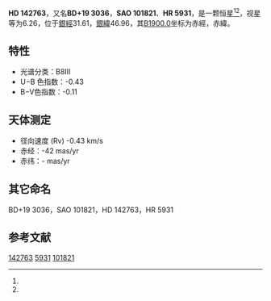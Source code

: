 {{Starbox begin
| name = HD 142763
}}
{{Starbox observe
| epoch = [[J2000.0|J2000.0]]
| constell = {{星座名待查}}<ref name=SIMBAD>{{cite web
 | url=http://simbad.u-strasbg.fr/simbad/sim-id?Ident=HR+5931
 | title =Pulsating variable Star
 | publisher=Centre de Données astronomiques de Strasbourg
 | work=SIMBAD
 | accessdate=2012-07-13}}</ref><ref name=DATA>{{cite web
 | url=http://vizier.u-strasbg.fr/viz-bin/VizieR-5?-out.add=.&-source=5050&-corr=PK=HR&-out.max=9999&HR=5931
 | title=VizieR Detailed Page
 | accessdate=2012-07-13
 | archive-url=https://web.archive.org/web/20160305195216/http://vizier.u-strasbg.fr/viz-bin/VizieR-5?-out.add=.&-source=5050&-corr=PK=HR&-out.max=9999&HR=5931
 | archive-date=2016-03-05
 | dead-url=yes
 }}</ref>
| 星官 = 
| ra = {{RA|15|55|39.8}}<ref name=SIMBAD /><ref name=DATA />
| dec = {{DEC|+18|37|14}}<ref name=SIMBAD /><ref name=DATA />
| appmag_v = 6.26<ref name=SIMBAD /><ref name=DATA />
}}
{{Starbox character
| class = B8III<ref name=SIMBAD /><ref name=DATA />
| b-v = -0.11<ref name=SIMBAD /><ref name=DATA />
| u-b = -0.43<ref name=SIMBAD /><ref name=DATA />
| r-i = <ref name=SIMBAD /><ref name=DATA />
| variable = 
}}
{{Starbox astrometry
| radial_v = -0.43
| prop_mo_ra = -42
| parallax = 
| p_error = 
}}
{{Starbox catalog
| names =BD+19 3036，[[SAO星表|SAO]] 101821，[[HD星表|HD]] 142763，[[HR星表|HR]] 5931}}
{{Starbox reference |Simbad=HR+5931}}
{{Starbox end}}

'''HD 142763'''，又名'''BD+19 3036'''，'''SAO 101821'''、'''HR 5931'''，是一颗恒星<ref name=SIMBAD /><ref name=DATA />，视星等为6.26，位于[[銀道座標系|銀經]]31.61，[[銀道座標系|銀緯]]46.96，其[[B1900.0|B1900.0]]坐标为赤經{{RA|15|51|11.1}}，赤緯{{DEC|+18|46.96|47}}。

==特性==
*光谱分类：B8III
*U−B 色指数：-0.43
*B−V色指数：-0.11

==天体测定==	
*径向速度 (Rv) -0.43 km/s
*赤经：-42 mas/yr
*赤纬：- mas/yr

==其它命名==
BD+19 3036，SAO 101821，HD 142763，HR 5931 

== 参考文献 ==
{{reflist}}

{{star-stub}}

[[Category:HD和HDE天體|142763]]
[[Category:HR天體|5931]]
[[Category:SAO天體|101821]]